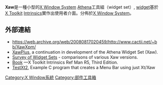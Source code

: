'''Xaw'''是一種小型的[[X_Window_System|X Window System]] [[雅典娜工程|Athena]]工具組（widget set）, [[控件|widget]]基於[[X_Toolkit|X Toolkit]] [[Intrinsics|Intrinsics]]實作出使用者介面。分佈於[[X_Window_System|X Window System]]。

== 外部連結 ==
* https://web.archive.org/web/20080817020459/http://www.cactii.net/~bb/XawXpm/
* [http://people.freenet.de/kra/XawPlus/ XawPlus], a continuation in development of the Athena Widget Set (Xaw).
* [http://www.efalk.org/Widgets/ Survey of Widget Sets] {{Wayback|url=http://www.efalk.org/Widgets/ |date=20050901162616 }} - comparisons of various Xaw versions.
* [http://www.oreilly.com/catalog/v5/ Book] {{Wayback|url=http://www.oreilly.com/catalog/v5/ |date=20071209231640 }}—X Toolkit Intrinsics Ref Man R5, Third Edition.
* [https://web.archive.org/web/20100510052729/http://www.kenjennings.cc/st/stprgux.html#testxt2 TestXt2], Example C program that creates a Menu Bar using just Xt/Xaw

[[Category:X_Window系統|Category:X Window系統]]
[[Category:部件工具箱|Category:部件工具箱]]